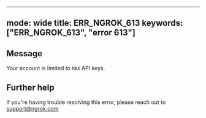 
---
mode: wide
title: ERR_NGROK_613
keywords: ["ERR_NGROK_613", "error 613"]
---

## Message
Your account is limited to `MAX` API keys.




## Further help
If you're having trouble resolving this error, please reach out to [support@ngrok.com](mailto:support@ngrok.com?subject=Help%20with%20ERR_NGROK_613)

